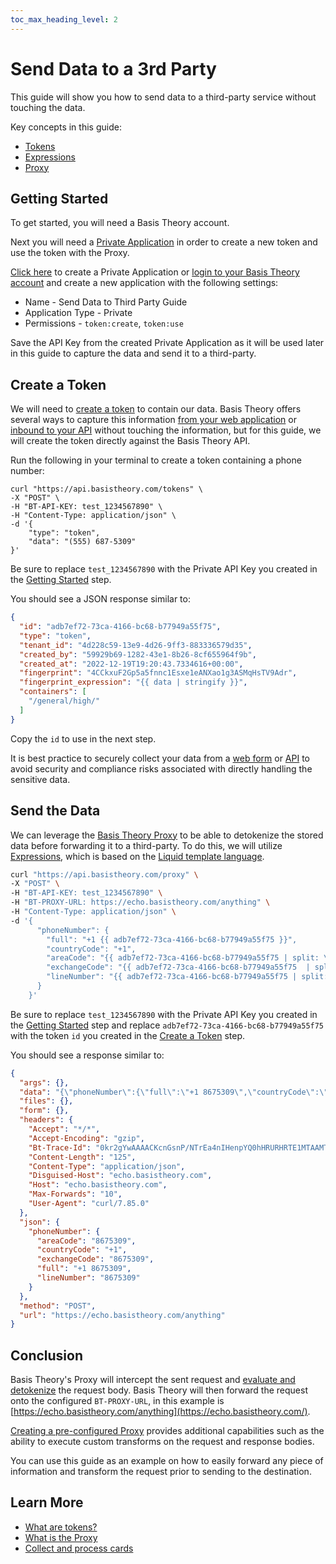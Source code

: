 ```yaml
---
toc_max_heading_level: 2
---
```



# Send Data to a 3rd Party

This guide will show you how to send data to a third-party service without touching the data.

Key concepts in this guide:

- [Tokens](/docs/concepts/what-are-tokens)
- [Expressions](/docs/expressions)
- [Proxy](/docs/concepts/what-is-the-proxy)

## Getting Started

To get started, you will need a Basis Theory account.

<AuthButtons />

Next you will need a [Private Application](/docs/api/applications#application-types) in order to create a new token and use the token with the Proxy.

[Click here](https://portal.basistheory.com/applications/create?permissions=token%3Acreate&permissions=token%3Ause&type=private&name=Send%20Data%20to%20Third%20Party%20Guide) to create a Private Application or [login to your Basis Theory account](https://portal.basistheory.com/applications) and create a new application with the following settings:

- Name - Send Data to Third Party Guide
- Application Type - Private
- Permissions - `token:create`, `token:use`

<Alert>
  Save the API Key from the created Private Application as it will be used later in this guide to capture the data and send it to a third-party.
</Alert>

## Create a Token

We will need to [create a token](/docs/api/tokens#create-token) to contain our data. Basis Theory offers several ways to capture this information [from your web application](/docs/guides/collect/collect-data-from-web) or [inbound to your API](/docs/guides/collect/collect-inbound-data-to-api) without touching the information, but for this guide, we will create the token directly against the Basis Theory API.

Run the following in your terminal to create a token containing a phone number:

```shell showLineNumbers
curl "https://api.basistheory.com/tokens" \
-X "POST" \
-H "BT-API-KEY: test_1234567890" \
-H "Content-Type: application/json" \
-d '{
    "type": "token",
    "data": "(555) 687-5309"
}'
```

<Alert>
  Be sure to replace <code>test_1234567890</code> with the Private API Key you created in the <a href="#getting-started">Getting Started</a> step.
</Alert>

You should see a JSON response similar to:

```json showLineNumbers
{
  "id": "adb7ef72-73ca-4166-bc68-b77949a55f75",
  "type": "token",
  "tenant_id": "4d228c59-13e9-4d26-9ff3-883336579d35",
  "created_by": "59929b69-1282-43e1-8b26-8cf655964f9b",
  "created_at": "2022-12-19T19:20:43.7334616+00:00",
  "fingerprint": "4CCkxuF2Gp5a5fnnc1Esxe1eANXao1g3ASMqHsTV9Adr",
  "fingerprint_expression": "{{ data | stringify }}",
  "containers": [
    "/general/high/"
  ]
}
```

Copy the `id` to use in the next step.

<Alert type={Alerts.INFO}>
  It is best practice to securely collect your data from a <a href="/docs/guides/collect/collect-data-from-web">web form</a> or <a href="/docs/guides/collect/collect-inbound-data-to-api">API</a> to avoid security and compliance risks associated with directly handling the sensitive data.
</Alert>

## Send the Data

We can leverage the [Basis Theory Proxy](/docs/concepts/what-is-the-proxy) to be able to detokenize the stored data before forwarding it to a third-party. To do this, we will utilize [Expressions](/docs/expressions), which is based on the [Liquid template language](https://shopify.github.io/liquid).

```bash showLineNumbers
curl "https://api.basistheory.com/proxy" \
-X "POST" \
-H "BT-API-KEY: test_1234567890" \
-H "BT-PROXY-URL: https://echo.basistheory.com/anything" \
-H "Content-Type: application/json" \
-d '{
      "phoneNumber": {
        "full": "+1 {{ adb7ef72-73ca-4166-bc68-b77949a55f75 }}",
        "countryCode": "+1",
        "areaCode": "{{ adb7ef72-73ca-4166-bc68-b77949a55f75 | split: \" \" | first | remove: \"(\" | remove: \")\" }}",
        "exchangeCode": "{{ adb7ef72-73ca-4166-bc68-b77949a55f75  | split: \"-\" | last }}",
        "lineNumber": "{{ adb7ef72-73ca-4166-bc68-b77949a55f75 | split: \" \" | last | split: \"-\" | first }}"
      }
    }'
```

<Alert>
  Be sure to replace <code>test_1234567890</code> with the Private API Key you created in the <a href="#getting-started">Getting Started</a> step and replace 
  <code>adb7ef72-73ca-4166-bc68-b77949a55f75</code> with the token <code>id</code> you created in the <a href="#create-a-token">Create a Token</a> step.
</Alert>

You should see a response similar to:

```json showLineNumbers
{
  "args": {},
  "data": "{\"phoneNumber\":{\"full\":\"+1 8675309\",\"countryCode\":\"+1\",\"areaCode\":\"8675309\",\"exchangeCode\":\"8675309\",\"lineNumber\":\"8675309\"}}",
  "files": {},
  "form": {},
  "headers": {
    "Accept": "*/*",
    "Accept-Encoding": "gzip",
    "Bt-Trace-Id": "0kr2gYwAAAACKcnGsnP/NTrEa4nIHenpYQ0hHRURHRTE1MTAAMTYzY2E1ODMtNjQ3MS00MTc3LTg0ZGItZTA4MzBlZGFiODUw",
    "Content-Length": "125",
    "Content-Type": "application/json",
    "Disguised-Host": "echo.basistheory.com",
    "Host": "echo.basistheory.com",
    "Max-Forwards": "10",
    "User-Agent": "curl/7.85.0"
  },
  "json": {
    "phoneNumber": {
      "areaCode": "8675309",
      "countryCode": "+1",
      "exchangeCode": "8675309",
      "full": "+1 8675309",
      "lineNumber": "8675309"
    }
  },
  "method": "POST",
  "url": "https://echo.basistheory.com/anything"
}
```

## Conclusion

Basis Theory's Proxy will intercept the sent request and [evaluate and detokenize](/docs/expressions/detokenization) the request body. Basis Theory will then forward the request onto the configured `BT-PROXY-URL`, in this example is [https://echo.basistheory.com/anything](https://echo.basistheory.com/).

[Creating a pre-configured Proxy](/docs/api/proxies#create-a-proxy) provides additional capabilities such as the ability to execute custom transforms on the request and response bodies.

You can use this guide as an example on how to easily forward any piece of information and transform the request prior to sending to the destination.

## Learn More

- [What are tokens?](/docs/concepts/what-are-tokens)
- [What is the Proxy](/docs/concepts/what-is-the-proxy)
- [Collect and process cards](/docs/blueprints/cards/collect-and-process-cards)